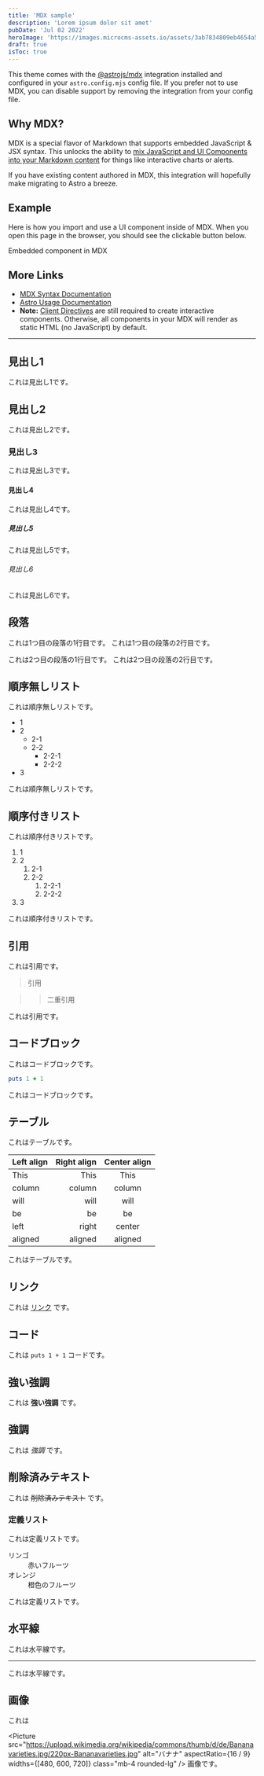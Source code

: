 ```yaml
---
title: 'MDX sample'
description: 'Lorem ipsum dolor sit amet'
pubDate: 'Jul 02 2022'
heroImage: 'https://images.microcms-assets.io/assets/3ab7834809eb4654a5239e79fba895de/8607f2cc668f483abde9f94ef8d9b9c1/workOnDesk.png?fit=max&w=2048&fm=avif'
draft: true
isToc: true
---
```



This theme comes with the [@astrojs/mdx](https://docs.astro.build/en/guides/integrations-guide/mdx/) integration installed and configured in your `astro.config.mjs` config file. If you prefer not to use MDX, you can disable support by removing the integration from your config file.

## Why MDX?

MDX is a special flavor of Markdown that supports embedded JavaScript & JSX syntax. This unlocks the ability to [mix JavaScript and UI Components into your Markdown content](https://docs.astro.build/en/guides/markdown-content/#mdx-features) for things like interactive charts or alerts.

If you have existing content authored in MDX, this integration will hopefully make migrating to Astro a breeze.

## Example

Here is how you import and use a UI component inside of MDX.
When you open this page in the browser, you should see the clickable button below.


<HeaderLink href="#" onclick="alert('clicked!')">
  Embedded component in MDX
</HeaderLink>

## More Links

- [MDX Syntax Documentation](https://mdxjs.com/docs/what-is-mdx)
- [Astro Usage Documentation](https://docs.astro.build/en/guides/markdown-content/#markdown-and-mdx-pages)
- **Note:** [Client Directives](https://docs.astro.build/en/reference/directives-reference/#client-directives) are still required to create interactive components. Otherwise, all components in your MDX will render as static HTML (no JavaScript) by default.

---

## 見出し1

これは見出し1です。

## 見出し2

これは見出し2です。

### 見出し3

これは見出し3です。

#### 見出し4

これは見出し4です。

##### 見出し5

これは見出し5です。

###### 見出し6

これは見出し6です。

## 段落

これは1つ目の段落の1行目です。
これは1つ目の段落の2行目です。

これは2つ目の段落の1行目です。
これは2つ目の段落の2行目です。

## 順序無しリスト

これは順序無しリストです。

- 1
- 2
  - 2-1
  - 2-2
    - 2-2-1
    - 2-2-2
- 3

これは順序無しリストです。

## 順序付きリスト

これは順序付きリストです。

1. 1
1. 2
   1. 2-1
   1. 2-2
      1. 2-2-1
      1. 2-2-2
1. 3

これは順序付きリストです。

## 引用

これは引用です。

> 引用

> > 二重引用

これは引用です。

## コードブロック

これはコードブロックです。

```ruby
puts 1 + 1
```

これはコードブロックです。

## テーブル

これはテーブルです。

| Left align | Right align | Center align |
| :--------- | ----------: | :----------: |
| This       |        This |     This     |
| column     |      column |    column    |
| will       |        will |     will     |
| be         |          be |      be      |
| left       |       right |    center    |
| aligned    |     aligned |   aligned    |

これはテーブルです。

## リンク

これは [リンク](http://example.com) です。

## コード

これは `puts 1 + 1` コードです。

## 強い強調

これは **強い強調** です。

## 強調

これは _強調_ です。

## 削除済みテキスト

これは ~~削除済みテキスト~~ です。

### 定義リスト

これは定義リストです。

<dl>
  <dt>リンゴ</dt>
  <dd>赤いフルーツ</dd>
  <dt>オレンジ</dt>
  <dd>橙色のフルーツ</dd>
</dl>

これは定義リストです。

## 水平線

これは水平線です。

---

これは水平線です。

## 画像

これは

<Picture
  src="https://upload.wikimedia.org/wikipedia/commons/thumb/d/de/Bananavarieties.jpg/220px-Bananavarieties.jpg"
  alt="バナナ"
  aspectRatio={16 / 9}
  widths={[480, 600, 720]}
  class="mb-4 rounded-lg"
/> 画像です。
